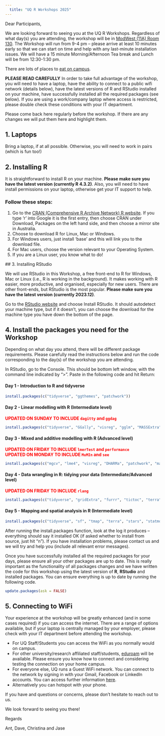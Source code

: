 ```yaml
---
  title: "UQ R Workshops 2025"
---
```


Dear Participants,

We are looking forward to seeing you at the UQ R Workshops. Regardless of what day(s) you are attending, the workshop will be in [ModWest (11A) Room 130](https://uqmaps.app.uq.edu.au/st-lucia/search/modwest/location/2828){target="_blank"}. The Workshop will run from 9-4 pm -- please arrive at least 10 minutes early so that we can start on time and help with any last-minute installation issues. We will have a 15 minute Morning/Afternoon Tea break and Lunch will be from 12:30-1:30 pm.

There are lots of places to [eat on campus](https://maps.uq.edu.au/?zoom=15.83116585318987&campusId=406&lat=-27.49702025886726&lng=153.01332705000004&zLevel=1&category=31754){target="_blank"}.

**PLEASE READ CAREFULLY** In order to take full advantage of the workshop, you will need to have a laptop, have the ability to connect to a public wifi network (details below), have the latest versions of R and RStudio installed on your machine, have successfully installed all the required packages (see below). If you are using a work/company laptop where access is restricted, please double check these conditions with your IT department.

Please come back here regularly before the workshop. If there are any changes we will put them here and highlight them.

## 1. Laptops

Bring a laptop, if at all possible. Otherwise, you will need to work in pairs (which is fun too!)

## 2. Installing R

It is straightforward to install R on your machine. **Please make sure you have the latest version (currently R 4.3.2)**. Also, you will need to have install permissions on your laptop, otherwise get your IT support to help.

### Follow these steps:

1.  Go to the [CRAN (Comprehensive R Archive Network) R website](http://cran.r-project.org){target="_blank"}. If you type 'r' into Google it is the first entry, then choose CRAN under Download, Packages on the left hand side, and then choose a mirror site in Australia.\
2.  Choose to download R for Linux, Mac or Windows.\
3.  For Windows users, just install 'base' and this will link you to the download file.\
4.  For Mac users, choose the version relevant to your Operating System.\
5.  If you are a Linux user, you know what to do!

\## 3. Installing RStudio

We will use RStudio in this Workshop, a free front-end to R for Windows, Mac or Linux (i.e., R is working in the background). It makes working with R easier, more productive, and organised, especially for new users. There are other front-ends, but RStudio is the most popular. **Please make sure you have the latest version (currently 2023.12)**.

Go to the [RStudio website](https://posit.co/download/rstudio-desktop/){target="_blank"} and choose Install RStudio. It should autodetect your machine type, but if it doesn't, you can choose the download for the machine type you have down the bottom of the page.

## 4. Install the packages you need for the Workshop

Depending on what day you attend, there will be different package requirements. Please carefully read the instructions below and run the code corresponding to the day(s) of the workshop you are attending.

In RStudio, go to the Console. This should be bottom left window, with the command line indicated by "\>". Paste in the following code and hit Return:

#### **Day 1 - Introduction to R and tidyverse**

```r
install.packages(c("tidyverse", "ggthemes", "patchwork"))
```

#### **Day 2 - Linear modelling with R (Intermediate level)**

[**UPDATED ON SUNDAY TO INCLUDE `dagitty` and `ggdag`**]{style="color:red;"}

```r
install.packages(c("tidyverse", "GGally", "visreg", "gglm", "MASSExtra", "boot", "marginaleffects", "ggeffects", "sjPlot", "ggfortify", "patchwork", "dagitty", "ggdag"))
```

#### **Day 3 - Mixed and additive modelling with R (Advanced level)**

[**UPDATED ON FRIDAY TO INCLUDE `lmerTest` and `performance`**]{style="color:red;"}\
[**UPDATED ON MONDAY TO INCLUDE `MuMIn` and `see`**]{style="color:red;"}

```r
install.packages(c("mgcv", "lme4", "visreg", "DHARMa", "patchwork", "marginaleffects", "tidyverse", "gamm4", "photobiology", "lattice", "RColorBrewer", "ADER", "gratia", "lmerTest", "performance", "MuMIn", "see"))
```

#### **Day 4 - Data wrangling in R: tidying your data (Intermediate/Advanced level)**

[**UPDATED ON FRIDAY TO INCLUDE `rlang`**]{style="color:red;"}

```r
install.packages(c("tidyverse", "gridExtra", "furrr", "tictoc", "terra", "SPEI", "reprex", "rlang"))
```

#### **Day 5 - Mapping and spatial analysis in R (Intermediate level)**

```r
install.packages(c("tidyverse", "sf", "tmap", "terra", "stars", "statmod", "rnaturalearth"))
```

After running the install.packages function, look at the log it produces -- everything should say it installed OK (if asked whether to install from source, just hit "n"). If you have installation problems, please contact us and we will try and help you (include all relevant error messages).

Once you have successfully installed all the required packages for your days, please ensure all your other packages are up to date. This is really important as the functionality of all packages changes and we have written the code for this workshop using the latest version of **R**, **RStudio** and installed packages. You can ensure everything is up to date by running the following code.

```r
update.packages(ask = FALSE)
```

## 5. Connecting to WiFi

Your experience at the workshop will be greatly enhanced (and in some cases required) if you can access the internet. There are a range of options available, but if your laptop is centrally managed by your employer, please check with your IT department before attending the workshop.

-   For UQ Staff/Students you can access the WiFi as you normally would on campus.\
-   For other university/research affiliated staff/students, [eduroam](https://www.eduroam.edu.au/eduroam-for-users/){target="_blank"} will be available. Please ensure you know how to connect and considering testing the connection on your home campus.\
-   For everyone else, UQ runs a Guest WiFi network. You can connect to the network by signing in with your Gmail, Facebook or LinkedIn accounts. You can access further information [here](https://my.uq.edu.au/information-and-services/information-technology/internet-and-wifi/uq-guest-wifi){target="_blank"}.\
-   Alternatively you can hotspot with your phone.

If you have and questions or concerns, please don't hesitate to reach out to us.

We look forward to seeing you there!

Regards

Ant, Dave, Christina and Jase
